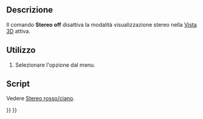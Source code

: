 <languages/>

{{Docnav/it
|[[Std_ViewIvStereoInterleavedColumns/it|Stereo a colonne interlacciate]]
|[[Std_ViewIvIssueCamPos/it|Pubblica la posizione della camera]]
|[[Std_View_Menu/it|Menu Visualizza]]
|IconL=Std_ViewIvStereoInterleavedColumns.svg
|IconR=Std_ViewIvIssueCamPos.svg
|IconC=Freecad.svg
}}

{{GuiCommand/it
|Name=Std ViewIvStereoOff
|Name/it=Stereo off
|MenuLocation=Visualizza → Stereo → Stereo off
|Workbenches=Tutti
|SeeAlso=[[Std_ViewIvStereoRedGreen/it|Stereo rosso/ciano]], [[Std_ViewIvStereoQuadBuff/it|Stereo quad buffer]],  [[Std_ViewIvStereoInterleavedRows/it|Stereo a righe interlacciate]], [[Std_ViewIvStereoInterleavedColumns/it|Stereo a colonne interlacciate]]
}}

<span id="Description"></span>
==Descrizione==

Il comando '''Stereo off''' disattiva la modalità visualizzazione stereo nella [[3D_view/it|Vista 3D]] attiva.

<span id="Usage"></span>
==Utilizzo==

# Selezionare l'opzione {{MenuCommand|Visualizza → Stereo → [[Image:Std_ViewIvStereoOff.svg|16px]] Stereo off}} dal menu.

<span id="Scripting"></span>
==Script==

Vedere [[Std_ViewIvStereoRedGreen/it#Script|Stereo rosso/ciano]].


{{Docnav/it
|[[Std_ViewIvStereoInterleavedColumns/it|Stereo a colonne interlacciate]]
|[[Std_ViewIvIssueCamPos/it|Pubblica la posizione della camera]]
|[[Std_View_Menu/it|Menu Visualizza]]
|IconL=Std_ViewIvStereoInterleavedColumns.svg
|IconR=Std_ViewIvIssueCamPos.svg
|IconC=Freecad.svg
}}

{{Std_Base_navi{{#translation:}}}}
{{Userdocnavi{{#translation:}}}}